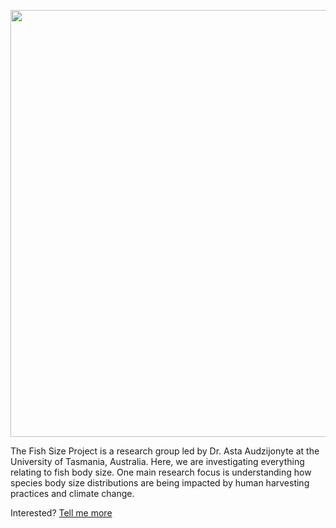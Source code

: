 ![](/www/fsp_logo_long.png){fig-align="center" width="683"}

::: justify
The Fish Size Project is a research group led by Dr. Asta Audzijonyte at the University of Tasmania, Australia. Here, we are investigating everything relating to fish body size. One main research focus is understanding how species body size distributions are being impacted by human harvesting practices and climate change.

Interested? [Tell me more](pages/about.html)
:::
